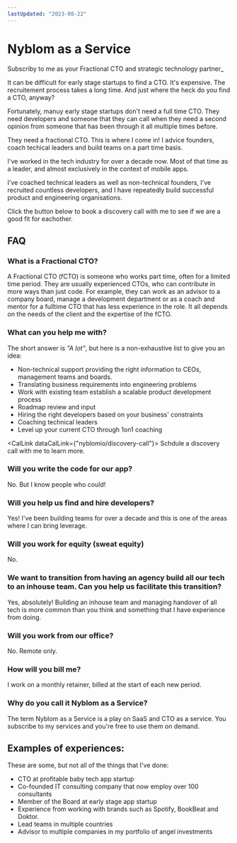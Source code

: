 ```yaml
---
lastUpdated: "2023-08-22"
---
```


# Nyblom as a Service

Subscriby to me as your Fractional CTO and strategic technology partner_

It can be difficult for early stage startups to find a CTO. It's expensive. The recruitement process takes a long time. And just where the heck do you find a CTO, anyway?

Fortunately, manuy early stage startups don't need a full time CTO. They need developers and someone that they can call when they need a second opinion from someone that has been through it all multiple times before.

They need a fractional CTO. This is where I come in! I advice founders, coach techical leaders and build teams on a part time basis.

I've worked in the tech industry for over a decade now. Most of that time as a leader, and almost exclusively in the context of mobile apps. 

I've coached technical leaders as well as non-technical founders, I've recruited countless developers, and I have repeatedly build successful product and engineering organisations.

Click the button below to book a discovery call with me to see if we are a good fit for eachother.

<BookingButton dataCalLink="nyblomio/discovery-call" />

## FAQ

### What is a Fractional CTO?

A Fractional CTO (fCTO) is someone who works part time, often for a limited time period. They are usually experienced CTOs, who can contribute in more ways than just code. For example, they can work as an advisor to a company board, manage a development department or as a coach and mentor for a fulltime CTO that has less experience in the role. It all depends on the needs of the client and the expertise of the fCTO.

### What can you help me with?

The short answer is _"A lot"_, but here is a non-exhaustive list to give you an idea:

- Non-technical support providing the right information to CEOs, management teams and boards.
- Translating business requirements into engineering problems
- Work with existing team establish a scalable product development process
- Roadmap review and input
- Hiring the right developers based on your business' constraints
- Coaching technical leaders
- Level up your current CTO through 1on1 coaching

<CalLink dataCalLink={"nyblomio/discovery-call"}>
  Schdule a discovery call with me to learn more.
</CalLink>

### Will you write the code for our app?

No. But I know people who could!

### Will you help us find and hire developers?

Yes! I've been building teams for over a decade and this is one of the areas where I can bring leverage.

### Will you work for equity (sweat equity)

No.

### We want to transition from having an agency build all our tech to an inhouse team. Can you help us facilitate this transition?

Yes, absolutely! Building an inhouse team and managing handover of all tech is more common than you think and something that I have experience from doing.

### Will you work from our office?

No. Remote only.

### How will you bill me?

I work on a monthly retainer, billed at the start of each new period.

### Why do you call it Nyblom as a Service?

The term Nyblom as a Service is a play on SaaS and CTO as a service. You subscribe to my services and you're free to use them on demand.

## Examples of experiences:

These are some, but not all of the things that I've done:

- CTO at profitable baby tech app startup
- Co-founded IT consulting company that now employ over 100 consultants
- Member of the Board at early stage app startup
- Experience from working with brands such as Spotify, BookBeat and Doktor.
- Lead teams in multiple countries
- Advisor to multiple companies in my <Link href="/portfolio">portfolio</Link> of angel investments